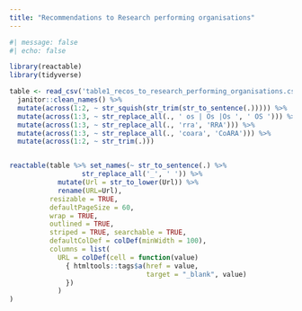 ```yaml
---
title: "Recommendations to Research performing organisations"
---
```


```r
#| message: false
#| echo: false

library(reactable)
library(tidyverse)

table <- read_csv('table1_recos_to_research_performing_organisations.csv') %>% 
  janitor::clean_names() %>% 
  mutate(across(1:2, ~ str_squish(str_trim(str_to_sentence(.))))) %>% 
  mutate(across(1:3, ~ str_replace_all(., ' os | Os |Os ', ' OS '))) %>% 
  mutate(across(1:3, ~ str_replace_all(., 'rra', 'RRA'))) %>% 
  mutate(across(1:3, ~ str_replace_all(., 'coara', 'CoARA'))) %>% 
  mutate(across(1:2, ~ str_trim(.)))


reactable(table %>% set_names(~ str_to_sentence(.) %>%
                  str_replace_all('_', ' ')) %>% 
            mutate(Url = str_to_lower(Url)) %>% 
            rename(URL=Url), 
          resizable = TRUE,
          defaultPageSize = 60,
          wrap = TRUE,
          outlined = TRUE,
          striped = TRUE, searchable = TRUE,
          defaultColDef = colDef(minWidth = 100),
          columns = list(
            URL = colDef(cell = function(value) 
              { htmltools::tags$a(href = value, 
                                  target = "_blank", value)
              })
            )
)
```




